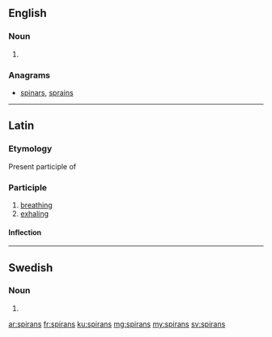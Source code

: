 ==English==

===Noun===
{{head|en|plural}}

# {{plural of|spiran|lang=en}}

===Anagrams===
* [[spinars#English|spinars]], [[sprains#English|sprains]]

----
==Latin==

===Etymology===
Present participle of {{term|spīrō|lang=la}}

===Participle===
{{la-present participle|spir|spīr|ans}}

# [[breathing]]
# [[exhaling]]

====Inflection====
{{la-decl-3rd-part|spīrāns|spīrant}}

----
==Swedish==

===Noun===
{{head|sv|noun form}}

# {{sv-noun-form-def-gen|spira}}

[[ar:spirans]]
[[fr:spirans]]
[[ku:spirans]]
[[mg:spirans]]
[[my:spirans]]
[[sv:spirans]]